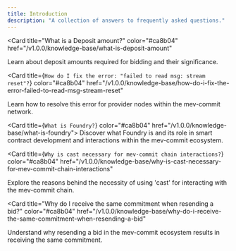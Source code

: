 ```yaml
---
title: Introduction
description: "A collection of answers to frequently asked questions."
---
```


<Card
  title="What is a Deposit amount?"
  color="#ca8b04"
  href="/v1.0.0/knowledge-base/what-is-deposit-amount"
>
  Learn about deposit amounts required for bidding and their significance.
</Card>

<Card
  title={`How do I fix the error: "failed to read msg: stream reset"?`}
  color="#ca8b04"
  href="/v1.0.0/knowledge-base/how-do-i-fix-the-error-failed-to-read-msg-stream-reset"
>
  Learn how to resolve this error for provider nodes within the mev-commit
  network.
</Card>

<Card title={`What is Foundry?`} color="#ca8b04" href="/v1.0.0/knowledge-base/what-is-foundry">
  Discover what Foundry is and its role in smart contract development and
  interactions within the mev-commit ecosystem.
</Card>

<Card
  title={`Why is cast necessary for mev-commit chain interactions?`}
  color="#ca8b04"
  href="/v1.0.0/knowledge-base/why-is-cast-necessary-for-mev-commit-chain-interactions"
>
  Explore the reasons behind the necessity of using 'cast' for interacting with
  the mev-commit chain.
</Card>

<Card
  title="Why do I receive the same commitment when resending a bid?"
  color="#ca8b04"
  href="/v1.0.0/knowledge-base/why-do-i-receive-the-same-commitment-when-resending-a-bid"
>
  Understand why resending a bid in the mev-commit ecosystem results in
  receiving the same commitment.
</Card>
